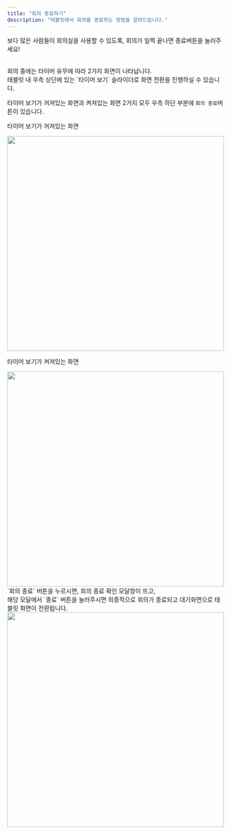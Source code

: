```yaml
---
title: "회의 종료하기"
description: "태블릿에서 회의를 종료하는 방법을 알려드립니다."
---
```


<Note>보다 많은 사람들이 회의실을 사용할 수 있도록, 회의가 일찍 끝나면 종료버튼을 눌러주세요!</Note>

<br />
회의 중에는 타이머 유무에 따라 2가지 화면이 나타납니다. <br />
태블릿 내 우측 상단에 있는 `타이머 보기` 슬라이더로 화면 전환을 진행하실 수 있습니다.

타이머 보기가 꺼져있는 화면과 켜져있는 화면 2가지 모두 우측 하단 부분에 `회의 종료`버튼이 있습니다.

<p style={{ fontSize: "18px", fontWeight: "700" }}>타이머 보기가 꺼져있는 화면</p>

<Frame>
  <img src="/images/tablet/end/img1.png" width="100%" height="500" />
</Frame>

<br />
<p style={{ fontSize: "18px", fontWeight: "700" }}>타이머 보기가 켜져있는 화면</p>
<Frame>
  <img src="/images/tablet/end/img2.png" width="100%" height="500" />
</Frame>

<br />
`회의 종료` 버튼을 누르시면, 회의 종료 확인 모달창이 뜨고, <br />
해당 모달에서 `종료` 버튼을 눌러주시면 최종적으로 회의가 종료되고 대기화면으로 태블릿 화면이 전환됩니다.

<Frame>
  <img src="/images/tablet/end/img3.png" width="100%" height="500" />
</Frame>